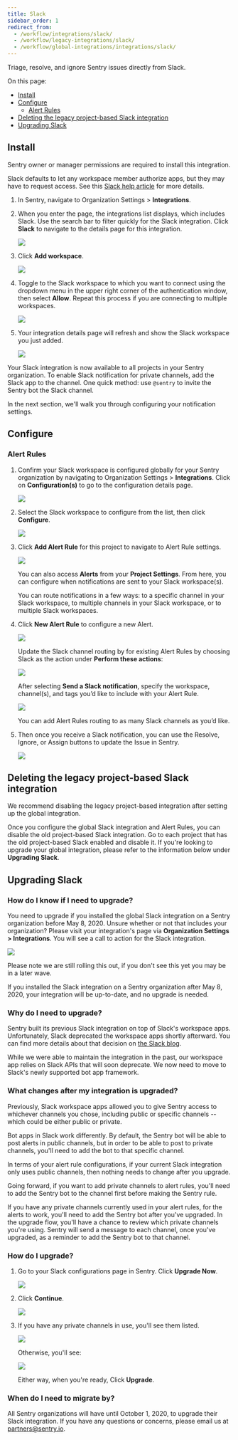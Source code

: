 ```yaml
---
title: Slack
sidebar_order: 1
redirect_from:
  - /workflow/integrations/slack/
  - /workflow/legacy-integrations/slack/
  - /workflow/global-integrations/integrations/slack/
---
```


Triage, resolve, and ignore Sentry issues directly from Slack.

On this page:
- [Install](#install)
- [Configure](#configure)
  - [Alert Rules](#alert-rules)
- [Deleting the legacy project-based Slack integration](#deleting-the-legacy-project-based-slack-integration)
- [Upgrading Slack](#upgrading-slack)

## Install

<Alert title="Note" level="info">
  Sentry owner or manager permissions are required to install this integration.
</Alert>

Slack defaults to let any workspace member authorize apps, but they may have to request access. See this [Slack help article](https://get.slack.help/hc/en-us/articles/202035138-Add-an-app-to-your-workspace) for more details.

1.  In Sentry, navigate to Organization Settings > **Integrations**.

1.  When you enter the page, the integrations list displays, which includes Slack. Use the search bar to filter quickly for the Slack integration.
    Click **Slack** to navigate to the details page for this integration.

    ![](slack-integration-directory.png)

1.  Click **Add workspace**.

    ![](slack-overview-details-page.png)

1.  Toggle to the Slack workspace to which you want to connect using the dropdown menu in the upper right corner of the authentication window, then select **Allow**. Repeat this process if you are connecting to multiple workspaces.

    ![](slack-allow-install.png)

1.  Your integration details page will refresh and show the Slack workspace you just added.

    ![](slack-install-success.png)

Your Slack integration is now available to all projects in your Sentry organization. To enable Slack notification for private channels, add the Slack app to the channel. One quick method: use `@sentry` to invite the Sentry bot the Slack channel.

In the next section, we'll walk you through configuring your notification settings.

## Configure

### Alert Rules

1. Confirm your Slack workspace is configured globally for your Sentry organization by navigating to Organization Settings > **Integrations**. Click on **Configuration(s)** to go to the configuration details page.

   ![](slack-directory-installed.png)

1. Select the Slack workspace to configure from the list, then click **Configure**.

   ![](slack-install-success.png)

1. Click **Add Alert Rule** for this project to navigate to Alert Rule settings.

   ![](slack-project-configuration.png)

   You can also access **Alerts** from your **Project Settings**. From here, you can configure when notifications are sent to your Slack workspace(s).

   You can route notifications in a few ways: to a specific channel in your Slack workspace, to multiple channels in your Slack workspace, or to multiple Slack workspaces.

1. Click **New Alert Rule** to configure a new Alert.

   ![](slack-alert-rules.png)

   Update the Slack channel routing by for existing Alert Rules by choosing Slack as the action under **Perform these actions**:

   ![](slack-alert-rule-edit.png)

   After selecting **Send a Slack notification**, specify the workspace, channel(s), and tags you’d like to include with your Alert Rule.

   ![](slack-alert-rule-edit-channels.png)

   You can add Alert Rules routing to as many Slack channels as you’d like.

1. Then once you receive a Slack notification, you can use the Resolve, Ignore, or Assign buttons to update the Issue in Sentry.

   ![](slack-alert-message.png)

## Deleting the legacy project-based Slack integration

We recommend disabling the legacy project-based integration after setting up the global integration.

Once you configure the global Slack integration and Alert Rules, you can disable the old project-based Slack integration. Go to each project that has the old project-based Slack enabled and disable it. If you're looking to upgrade your global integration, please refer to the information below under **Upgrading Slack**.

## Upgrading Slack

### How do I know if I need to upgrade?

You need to upgrade if you installed the global Slack integration on a Sentry organization before May 8, 2020. Unsure whether or not that includes your organization? Please visit your integration's page via **Organization Settings > Integrations**. You will see a call to action for the Slack integration.

![](slack-migration-integration-directory.png)

Please note we are still rolling this out, if you don't see this yet you may be in a later wave.

If you installed the Slack integration on a Sentry organization after May 8, 2020, your integration will be up-to-date, and no upgrade is needed.

### Why do I need to upgrade?

Sentry built its previous Slack integration on top of Slack's workspace apps. Unfortunately, Slack deprecated the workspace apps shortly afterward. You can find more details about that decision on [the Slack blog](https://medium.com/slack-developer-blog/an-update-on-workspace-apps-aabc9e42a98b).

While we were able to maintain the integration in the past, our workspace app relies on Slack APIs that will soon deprecate. We now need to move to Slack's newly supported bot app framework.

### What changes after my integration is upgraded?

Previously, Slack workspace apps allowed you to give Sentry access to whichever channels you chose, including public or specific channels -- which could be either public or private.

Bot apps in Slack work differently. By default, the Sentry bot will be able to post alerts in public channels, but in order to be able to post to private channels, you'll need to add the bot to that specific channel.

In terms of your alert rule configurations, if your current Slack integration only uses public channels, then nothing needs to change after you upgrade.

Going forward, if you want to add private channels to alert rules, you'll need to add the Sentry bot to the channel first before making the Sentry rule.

If you have any private channels currently used in your alert rules, for the alerts to work, you'll need to add the Sentry bot after you've upgraded. In the upgrade flow, you'll have a chance to review which private channels you're using. Sentry will send a message to each channel, once you've upgraded, as a reminder to add the Sentry bot to that channel.

### How do I upgrade?

1. Go to your Slack configurations page in Sentry. Click **Upgrade Now**.

   ![](slack-migration-configurations.png)

2. Click **Continue**.

   ![](slack-migration-intro.png)

3. If you have any private channels in use, you'll see them listed.

   ![](slack-migration-private-channels.png)

   Otherwise, you'll see:

   ![](slack-migration-no-private-channels.png)

   Either way, when you're ready, Click **Upgrade**.

### When do I need to migrate by?

All Sentry organizations will have until October 1, 2020, to upgrade their Slack integration. If you have any questions or concerns, please email us at [partners@sentry.io](mailto:partners@sentry.io).
